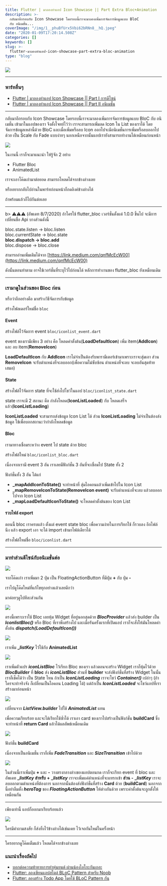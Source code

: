 ```yaml
---
title: Flutter | มาลองทำแอป Icon Showcase || Part Extra Bloc+Animation
description: >-
  กลับมาอีกรอบกับ Icon Showcase โดยรอบนี้เราจะมาลองเพิ่มการจัดการข้อมูลแบบ BloC
  กับ อนิเมชั่น...
coverImage: "/img/1__phuBfUrx5Vbi62bRNn8__hQ.jpeg"
date: "2020-01-09T17:20:14.508Z"
categories: []
keywords: []
slug: >-
  flutter-มาลองทำแอป-icon-showcase-part-extra-bloc-animation
type: "blog"
---
```


![](/img/1__phuBfUrx5Vbi62bRNn8__hQ.jpeg)

---

### พาร์ทอื่นๆ

- [Flutter | มาลองทำแอป Icon Showcase || Part I การดีไซน์](https://medium.com/@cheersupzoo/flutter-%E0%B8%A1%E0%B8%B2%E0%B8%A5%E0%B8%AD%E0%B8%87%E0%B8%97%E0%B8%B3%E0%B9%81%E0%B8%AD%E0%B8%9B-icon-showcase-part-i-%E0%B8%81%E0%B8%B2%E0%B8%A3%E0%B8%94%E0%B8%B5%E0%B9%84%E0%B8%8B%E0%B8%99%E0%B9%8C-6a41da6a39cc)
- [Flutter | มาลองทำแอป Icon Showcase || Part II อนิเมชั่น](https://medium.com/@cheersupzoo/flutter-%E0%B8%A1%E0%B8%B2%E0%B8%A5%E0%B8%AD%E0%B8%87%E0%B8%97%E0%B8%B3%E0%B9%81%E0%B8%AD%E0%B8%9B-icon-showcase-part-ii-%E0%B8%AD%E0%B8%99%E0%B8%B4%E0%B9%80%E0%B8%A1%E0%B8%8A%E0%B8%B1%E0%B9%88%E0%B8%99-175e6bc1041b)

---

กลับมาอีกรอบกับ Icon Showcase โดยรอบนี้เราจะมาลองเพิ่มการจัดการข้อมูลแบบ BloC กับ อนิเมชั่น เข้ามาในแอปของเรา จึงตั้งโจทย์ไว้ว่า เราจะสามารถเพิ่มลด Icon ใน List ของเราได้ โดยจัดการข้อมูลเหล่านี้ด้วย BloC และเมื่อเพิ่มหรือลบ Icon ออกไปจะมีอนิเมชั่นการเพิ่มหรือลบออกไปด้วย เป็น Scale กับ Fade แบบง่ายๆ นอกเหนือจากนั้นแอปเรายังสามารถทำงานได้เหมือนก่อนหน้า

![](/img/1__oJvgL0SVLk1O1Ivadp3Obw.gif)

ในงานนี้ เราก็จะมาแนะนำ ให้รู้จัก 2 อย่าง

- Flutter Bloc
- AnimatedList

เราจะเอาโค๊ดเก่ามาต่อยอด สามารถโหลดได้จากข้างล่างเลย

<GithubBlock
  title="Cheersupzoo/icon_showcase_animation_part"
  description="You can't perform that action at this time. You signed in with another tab or window. You signed out in another tab or…github.com"
  href="https://github.com/Cheersupzoo/icon_showcase_animation_part"
/>

หรืออยากกลับไปอ่านในพาร์ทก่อนหน้าก็กดลิงค์ข้างล่างได้

<LinkBlock
  title="Flutter | มาลองทำแอป Icon Showcase || Part II อนิเมชั่น"
  description="กลับมาต่อกับพาร์ทที่ 2 ครั้งนี้เราจะมาเพิ่มในส่วนของอนิเมชั่น ถ้าใครอยากกลับไปดูการดีไซน์ หรือคำอธิบายของ Widget…"
  href="https://medium.com/@cheersupzoo/flutter-%E0%B8%A1%E0%B8%B2%E0%B8%A5%E0%B8%AD%E0%B8%87%E0%B8%97%E0%B8%B3%E0%B9%81%E0%B8%AD%E0%B8%9B-icon-showcase-part-ii-%E0%B8%AD%E0%B8%99%E0%B8%B4%E0%B9%80%E0%B8%A1%E0%B8%8A%E0%B8%B1%E0%B9%88%E0%B8%99-175e6bc1041b"
  src="https://miro.medium.com/max/160/1*Bj01ZtVn1bmHu_onJTcgKQ.jpeg"
/>

ถ้าพร้อมแล้วก็ไปกันต่อเลย

---

b> ⚠️⚠️⚠️ (อัพเดท 8/7/2020) ถ้าใครใช้ flutter_bloc เวอร์ชั่นตั้งแต่ 1.0.0 ขึ้นไป จะมีการเปลี่ยนชื่อ Api บางส่วนดังนี้

bloc.state.listen -> bloc.listen  
bloc.currentState -> bloc.state  
**bloc.dispatch -> bloc.add**  
bloc.dispose -> bloc.close

สามารถอ่านเพิ่มเติมได้จาก [https://link.medium.com/qnfMcEcW00](https://link.medium.com/qnfMcEcW00)

ดังนั้นตอนทำตาม อาจใช้เวอร์ชั่นที่ระบุไว้ไปก่อนได้ หลักการทำงานของ flutter_bloc ยังเหมือนเดิม

---

### **เรามาดูในส่วนของ Bloc ก่อน**

หรือว่าอีกอย่างคือ มาสร้างวิธีจัดการกับข้อมูล

สร้างโฟลเดอร์ใหม่ชื่อ `bloc`

#### Event

สร้างไฟล์ไว้จัดการ event `bloc/iconlist_event.dart`

event ของเรามีเพียง 3 อย่าง คือ โหลดค่าตั้งต้น(**LoadDefaultIcon**) เพิ่ม item(**AddIcon**) และ ลบ item(**RemoveIcon**)

<Gist id="8328fbfe46179f7a10d2db8ab8b367e8" />

**LoadDefaultIcon** กับ **AddIcon** เราไม่จำเป็นต้องรับพารามีเตอร์เข้ามาเพราะเราจะสุ่มเอา ส่วน **RemoveIcon** จะรับตำแหน่งที่จะลบออก(เพื่อความไม่ซับซ้อน ตำแหน่งที่จะลบ จะลบอันสุดท้ายเสมอ)

#### State

สร้างไฟล์ไว้จัดการ state ที่จะใช้ส่งไปโชว์ในแอป `bloc/iconlist_state.dart`

state เราจะมี 2 สถานะ คือ กำลังโหลด(**IconListLoaded**) กับ โหลดเสร็จแล้ว(**IconListLoading**)

<Gist id="c21714a04f6ddb2a39578a28e2eebe3c" />

**IconListLoaded** จะสามารถส่งข้อมูล Icon List ได้ ส่วน **IconListLoading** ไม่จำเป็นต้องส่งข้อมูล ใช้เพื่อบอกสถานะว่ากำลังโหลดข้อมูล

#### Bloc

เรามาทางเชื่อมระหว่าง event ไป state ด้วย bloc

สร้างไฟล์ใหม่ `bloc/iconlist_bloc.dart`

เนื่องจากเรามี event 3 อัน เราเลยมีฟังก์ชั่น 3 อันที่จะเชื่อมไป State ทั้ง 2

<Gist id="117c1bf7ac7b0717e8794d0f73b630f5" />

ฟังก์ชั่นทั้ง 3 อัน ได้แก่

- **\_mapAddIconToState()** จะทำหน้าที่ สุ่มไอคอนแล้วเพิ่มเข้าไปใน Icon List
- **\_mapRemoveIconToState(RemoveIcon event)** จะรับตำแหน่งที่จะลบ แล้วลบออกไปจาก Icon List
- **\_mapLoadDefaultIconToState()** จะโหลดค่าตั้งต้นของ Icon List

#### รวบไฟล์ export

ตอนนี้ bloc เราครบแล้ว ตั้งแต่ event state bloc เพื่อความง่ายในการเรียกใช้ ก็รวบลง อีกไฟล์นึง แล้ว export เอา จะได้ import เข้ามาไฟล์เดียวได้

สร้างไฟล์ใหม่ชื่อ `bloc/iconlist.dart`

<Gist id="b7f6d4b78d34148af6a6e5e01a32b2b8" />

---

### มาทำส่วนดีไซน์กับอนิเมชั่นต่อ

![](/img/1__misMkNylLLkJtPoG__KVixQ.png)

จากโค๊ดเก่า เราเพิ่มมา 2 ปุ่ม เป็น FloatingActionButton ที่มีปุ่ม **+** กับ ปุ่ม **\-**

เราไปดูโค๊ดใหม่ที่แก้ไขทุกอย่างแล้วเลยดีกว่า

<Gist id="98b0ba1282c0dd79609965cb0c207a42" />

มาค่อยๆดูไปทีละส่วนกัน

![](/img/1__hLvpLzha3m5ccTQ3YUGeNw.png)

ตรงนี้เพราะเราใช้ Bloc เลยหุ้ม Widget ที่อยู่นอกสุดด้วย **_BlocProvider_** แล้วส่ง builder เป็น **_IconlistBloc()_** หรือ Bloc ที่เราพึ่งสร้างไป และเมื่อรันครั้งแรกที่เปิดแอป เราก็จะสั่งให้มันโหลดค่าตั้งต้น **_dispatch(LoadDefaultIcon())_**

![](/img/1__kaozl__LpSqfEFF9Gcycvlg.png)

เราเพิ่ม **\__listKey_** ไว้ใช้กับ **AnimatedList**

![](/img/1__YcVyK1EfCkLxAWlf6HCquQ.png)

เราเพิ่มตัวแปร **_iconListBloc_** ไว้เรียก Bloc ของเรา แล้วตอนจะสร้าง Widget เราก็หุ้มไว้ด้วย **_BlocBuilder_** ที่ **bloc** ส่ง **_iconListBloc_** ส่วนที่ **builder** จะส่งฟังก์ชั่นที่สร้าง Widget ในนั้นเราก็เช็คได้ว่า เป็น State ไหน ถ้าเป็น **_IconListLoading_** เราจะโชว์ **_Container()_** เปล่าๆ (ถ้าใครจะทำจริงจัง ก็เปลี่ยนเป็นไอคอน Loading ได้) แต่ถ้าเป็น **_IconListLoaded_** จะโชว์แอปที่เราสร้างมาก่อนหน้า

![](/img/1__hr15__NIJk6bAuUjlRmcN__w.png)

เปลี่ยนจาก **_ListView.builder_** ไปใช้ **_AnimatedList_** แทน

เพื่อความเรียบร้อย และจะได้เรียกใช้ซ้ำได้ เราเอา card ของเราไปสร้างเป็นฟังก์ชั่น **buildCard** ซึ่งจะทำหน้าที่ **return Card** แล้วได้ผลลัพธ์เหมือนเดิม

![](/img/1__1u7u4NkC__J3oddQMCUp0ng.png)

ฟังก์ชั่น **buildCard**

เนื่องจากเป็นอนิเมชั่น เราก็เพิ่ม **_FadeTransition_** และ **_SizeTransition_** เข้าไปด้วย

![](/img/1__z0dbPB8dIXD0RrNEo5gb0A.png)

ในส่วนนี้เราเพิ่มปุ่ม **+** และ **\-** วางตรงกลางล่างของแอปตอนกด เราก็จะเรียก event ที่ bloc และ อัพเดท **\__listKey_ สำหรับ** **+** **\__listKey_** เราจะเพิ่มแค่ตำแหน่งที่จะแทรกเข้า **ส่วน** **\-** **\__listKey_** เราจะลบออกตามตำแหน่งที่ต้องการ นอกจากนั้นต้องส่งฟังก์ชั่นที่สร้าง **Card** ด้วย (**buildCard**) นอกจากนี้อย่าลืมตั้ง **_heroTag_** ของ **_FloatingActionButton_** ให้ต่างกันด้วย เพราะค่าตั้งต้นจะถูกตั้งให้เหมือนกัน

---

เพียงเท่านี้ แอปก็ออกมาเรียบร้อยแล้ว

![](/img/1__oJvgL0SVLk1O1Ivadp3Obw.gif)

ใครมีคำถามสงสัย ก็ส่งทิ้งไว้ข้างล่างได้เช่นเคย ไว้เจอกันใหม่ในครั้งหน้า

---

ใครอยากดูโค๊ดเต็มแล้ว โหลดได้จากข้างล่างเลย

<GithubBlock
  title="Cheersupzoo/icon_showcase_animationwithbloc_part"
  description="A new Flutter project. This project is a starting point for a Flutter application. A few resources to get you..."
  href="https://github.com/Cheersupzoo/icon_showcase_animationwithbloc_part"
/>

### แนะนำเรื่องถัดไป

- [บอกต่อความท้าทายการทำหุ่นยนต์ ผ่านน้องไอโกะกันเถอะ](https://medium.com/@cheersupzoo/%E0%B8%9A%E0%B8%AD%E0%B8%81%E0%B8%95%E0%B9%88%E0%B8%AD%E0%B8%84%E0%B8%A7%E0%B8%B2%E0%B8%A1%E0%B8%97%E0%B9%89%E0%B8%B2%E0%B8%97%E0%B8%B2%E0%B8%A2%E0%B8%81%E0%B8%B2%E0%B8%A3%E0%B8%97%E0%B8%B3%E0%B8%AB%E0%B8%B8%E0%B9%88%E0%B8%99%E0%B8%A2%E0%B8%99%E0%B8%95%E0%B9%8C-%E0%B8%9C%E0%B9%88%E0%B8%B2%E0%B8%99%E0%B8%99%E0%B9%89%E0%B8%AD%E0%B8%87%E0%B9%84%E0%B8%AD%E0%B9%82%E0%B8%81%E0%B8%B0%E0%B8%81%E0%B8%B1%E0%B8%99%E0%B9%80%E0%B8%96%E0%B8%AD%E0%B8%B0-e43ba5d2990e)
- [Flutter: ลองเขียนแอปสไตล์ BLoC Pattern สำหรับ Noob](https://medium.com/@cheersupzoo/flutter-%E0%B8%A5%E0%B8%AD%E0%B8%87%E0%B9%80%E0%B8%82%E0%B8%B5%E0%B8%A2%E0%B8%99%E0%B9%81%E0%B8%AD%E0%B8%9B%E0%B8%AA%E0%B9%84%E0%B8%95%E0%B8%A5%E0%B9%8C-bloc-pattern-%E0%B8%AA%E0%B8%B3%E0%B8%AB%E0%B8%A3%E0%B8%B1%E0%B8%9A-noob-e5b1cf3f981b)
- [Flutter: ลองสร้าง Todo App โดยใช้ BLoC Pattern กัน](https://medium.com/@cheersupzoo/flutter-%E0%B8%A5%E0%B8%AD%E0%B8%87%E0%B8%AA%E0%B8%A3%E0%B9%89%E0%B8%B2%E0%B8%87-todo-app-%E0%B9%82%E0%B8%94%E0%B8%A2%E0%B9%83%E0%B8%8A%E0%B9%89-bloc-pattern-%E0%B8%81%E0%B8%B1%E0%B8%99-b7810c99bf32)
